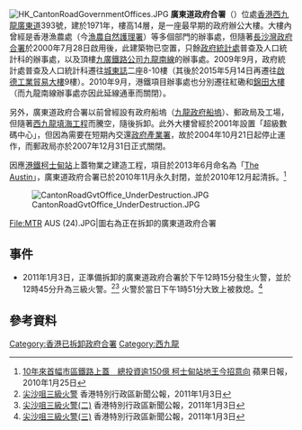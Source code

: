 {{coord|22.303678|114.167644|type:landmark_source:enwiki-googlemaplink|display=title}}
[[File:HK_CantonRoadGovernmentOffices.JPG|thumb]]
'''廣東道政府合署'''（{{lang-en|Canton Road Government Offices}}）位處[[香港|香港]][[西九龍|西九龍]][[廣東道|廣東道]]393號，建於1971年，樓高14層，是一座最早期的政府辦公大樓。大樓內曾經是香港漁農處（今[[漁農自然護理署|漁農自然護理署]]）等多個部門的辦事處，但隨著[[長沙灣政府合署|長沙灣政府合署]]於2000年7月28日啟用後，此建築物已空置，只餘[[政府統計處|政府統計處]]普查及人口統計科的辦事處，以及頂樓[[九廣鐵路公司|九廣鐵路公司]][[九龍南線|九龍南線]]的辦事處。2009年9月，政府統計處普查及人口統計科遷往[[城東誌|城東誌]]二座8-10樓（其後於2015年5月14日再遷往[[啟德|啟德]][[工業貿易大樓|工業貿易大樓]]9樓）。2010年9月，港鐵項目辦事處也分別遷往紅磡和[[港鐵錦田大樓|錦田大樓]]（而九龍南線辦事處亦因此延線通車而關閉）。

另外，廣東道政府合署以前曾經設有政府船塢（[[九龍政府船塢|九龍政府船塢]]）、郵政局及工場，但隨著[[西九龍填海工程|西九龍填海工程]]而騰空，隨後拆卸。此外大樓曾經於2001年設置「超級數碼中心」，但因為需要在短期內交還[[政府產業署|政府產業署]]，故於2004年10月21日起停止運作，而郵政局亦於2007年12月31日正式關閉。

因應[[港鐵|港鐵]][[柯士甸站|柯士甸站]]上蓋物業之建造工程，項目於2013年6月命名為「[[The_Austin|The Austin]]」，廣東道政府合署已於2010年11月永久封閉，並於2010年12月起清拆。<ref>[http://hk.apple.nextmedia.com/template/apple/art_main.php?iss_id=20100125&sec_id=15307&subsec_id=15329&art_id=13660473 10年來首幅市區鐵路上蓋　總投資逾150億 柯士甸站地王今招意向] {{Wayback|url=http://hk.apple.nextmedia.com/template/apple/art_main.php?iss_id=20100125&sec_id=15307&subsec_id=15329&art_id=13660473 |date=20100504181508 }} 蘋果日報，2010年1月25日</ref>

[[File:CantonRoadGvtOffice_UnderDestruction.JPG|right]]

<gallery>
File:MTR AUS (24).JPG|圖右為正在拆卸的廣東道政府合署
</gallery>

==事件==
*2011年1月3日，正準備拆卸的廣東道政府合署於下午12時15分發生火警，並於12時45分升為三級火警。<ref>[http://www.info.gov.hk/gia/general/201101/03/P201101030145.htm 尖沙咀三級火警] {{Wayback|url=http://www.info.gov.hk/gia/general/201101/03/P201101030145.htm |date=20210513070317 }} 香港特別行政區新聞公報，2011年1月3日</ref><ref>[http://www.info.gov.hk/gia/general/201101/03/P201101030148.htm 尖沙咀三級火警(二)] {{Wayback|url=http://www.info.gov.hk/gia/general/201101/03/P201101030148.htm |date=20210513070354 }} 香港特別行政區新聞公報，2011年1月3日</ref> 火警於當日下午1時51分大致上被救熄。<ref>[http://www.info.gov.hk/gia/general/201101/03/P201101030154.htm  尖沙咀三級火警(三)] {{Wayback|url=http://www.info.gov.hk/gia/general/201101/03/P201101030154.htm |date=20210513070331 }} 香港特別行政區新聞公報，2011年1月3日</ref>

==參考資料==
{{commons|Category:Canton Road Government Offices}}
{{reflist}}


[[Category:香港已拆卸政府合署|Category:香港已拆卸政府合署]]
[[Category:西九龍|Category:西九龍]]